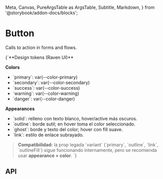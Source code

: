   Meta,
  Canvas,
  PureArgsTable as ArgsTable,
  Subtitle,
  Markdown,
} from '@storybook/addon-docs/blocks';

<Meta of={ButtonStories} />

# Button
<Subtitle>Calls to action in forms and flows.</Subtitle>

<Markdown>
{`**Design tokens (Raven UI)**

**Colors**
- \`primary\`: var(--color-primary)
- \`secondary\`: var(--color-secondary)
- \`success\`: var(--color-success)
- \`warning\`: var(--color-warning)
- \`danger\`:  var(--color-danger)

**Appearances**
- \`solid\`: relleno con texto blanco, hover/active más oscuros.
- \`outline\`: borde sutil; en hover toma el color seleccionado.
- \`ghost\`: borde y texto del color; hover con fill suave.
- \`link\`: estilo de enlace subrayado.

> **Compatibilidad:** la prop legada \`variant\` (\`primary\`, \`outline\`, \`link\`, \`outlineFill\`) sigue funcionando internamente, pero se recomienda usar **appearance + color**.
`}
</Markdown>

<Canvas withToolbar sourceState="hidden" of={ButtonStories.Playground} />

## API
<ArgsTable of={Button} />
